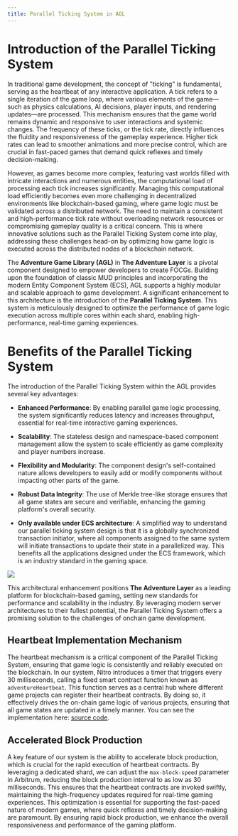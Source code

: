 ```yaml
---
title: Parallel Ticking System in AGL
---
```


# Introduction of the Parallel Ticking System

In traditional game development, the concept of "ticking" is fundamental, serving as the heartbeat of any interactive application. A tick refers to a single iteration of the game loop, where various elements of the game—such as physics calculations, AI decisions, player inputs, and rendering updates—are processed. This mechanism ensures that the game world remains dynamic and responsive to user interactions and systemic changes. The frequency of these ticks, or the tick rate, directly influences the fluidity and responsiveness of the gameplay experience. Higher tick rates can lead to smoother animations and more precise control, which are crucial in fast-paced games that demand quick reflexes and timely decision-making.

However, as games become more complex, featuring vast worlds filled with intricate interactions and numerous entities, the computational load of processing each tick increases significantly. Managing this computational load efficiently becomes even more challenging in decentralized environments like blockchain-based gaming, where game logic must be validated across a distributed network. The need to maintain a consistent and high-performance tick rate without overloading network resources or compromising gameplay quality is a critical concern. This is where innovative solutions such as the Parallel Ticking System come into play, addressing these challenges head-on by optimizing how game logic is executed across the distributed nodes of a blockchain network.

The **Adventure Game Library (AGL)** in **The Adventure Layer** is a pivotal component designed to empower developers to create FOCGs. Building upon the foundation of classic MUD principles and incorporating the modern Entity Component System (ECS), AGL supports a highly modular and scalable approach to game development. A significant enhancement to this architecture is the introduction of the **Parallel Ticking System**. This system is meticulously designed to optimize the performance of game logic execution across multiple cores within each shard, enabling high-performance, real-time gaming experiences.
# Benefits of the Parallel Ticking System

The introduction of the Parallel Ticking System within the AGL provides several key advantages:

- **Enhanced Performance**: By enabling parallel game logic processing, the system significantly reduces latency and increases throughput, essential for real-time interactive gaming experiences.
    
- **Scalability**: The stateless design and namespace-based component management allow the system to scale efficiently as game complexity and player numbers increase.
    
- **Flexibility and Modularity**: The component design's self-contained nature allows developers to easily add or modify components without impacting other parts of the game.
    
- **Robust Data Integrity**: The use of Merkle tree-like storage ensures that all game states are secure and verifiable, enhancing the gaming platform's overall security.
    

- **Only available under ECS architecture**: A simplified way to understand our parallel ticking system design is that it is a globally synchronized transaction initiator, where all components assigned to the same system will initiate transactions to update their state in a parallelized way. This benefits all the applications designed under the ECS framework, which is an industry standard in the gaming space.

![](https://wp.adventurelayer.dev/~gitbook/image?url=https%3A%2F%2Flh7-us.googleusercontent.com%2Fdocsz%2FAD_4nXdu8UWqNZ0K1uDi3Jox9WIHiO6K594OVRvbNmJ24bV57iPyo-aVnI4unw30XT6DFzNMzO_ePZ5KIXvjQbqQjGaY3E780Iew3RydeVfISx1sNTA4r_QZPQBdqbwlXauIwHtlYa-BwZgtTb_0zWAc%3Fkey%3DMX1cCxpr6-qyzTQezewHqQ&width=768&dpr=4&quality=100&sign=d85f8f91&sv=1)

This architectural enhancement positions **The Adventure Layer** as a leading platform for blockchain-based gaming, setting new standards for performance and scalability in the industry. By leveraging modern server architectures to their fullest potential, the Parallel Ticking System offers a promising solution to the challenges of onchain game development.

## Heartbeat Implementation Mechanism

The heartbeat mechanism is a critical component of the Parallel Ticking System, ensuring that game logic is consistently and reliably executed on the blockchain. In our system, Nitro introduces a timer that triggers every 30 milliseconds, calling a fixed smart contract function known as `adventureHeartbeat`. This function serves as a central hub where different game projects can register their heartbeat contracts. By doing so, it effectively drives the on-chain game logic of various projects, ensuring that all game states are updated in a timely manner.
You can see the implementation here: [source code](https://github.com/AdventureGoldDao/adventure-layer-shards/blob/a5e72d052ac6f64096d7b67d8e11add170aedead/go-ethereum/internal/ethapi/api.go#L230).

## Accelerated Block Production

A key feature of our system is the ability to accelerate block production, which is crucial for the rapid execution of heartbeat contracts. By leveraging a dedicated shard, we can adjust the `max-block-speed` parameter in Arbitrum, reducing the block production interval to as low as 30 milliseconds. This ensures that the heartbeat contracts are invoked swiftly, maintaining the high-frequency updates required for real-time gaming experiences. This optimization is essential for supporting the fast-paced nature of modern games, where quick reflexes and timely decision-making are paramount. By ensuring rapid block production, we enhance the overall responsiveness and performance of the gaming platform.


